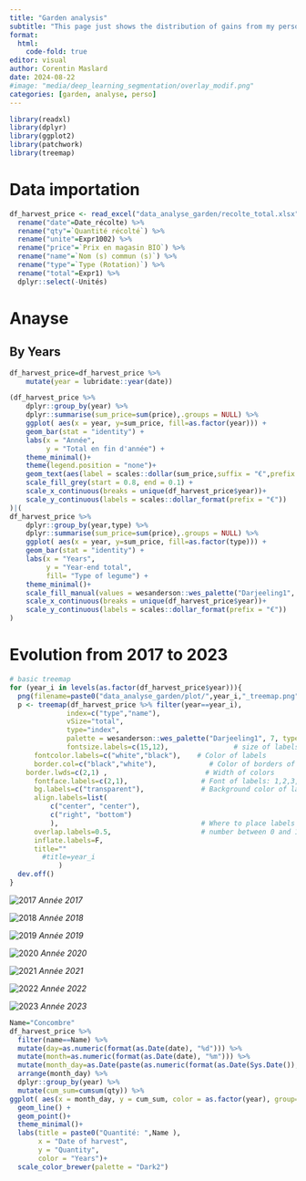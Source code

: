 ```yaml
---
title: "Garden analysis"
subtitle: "This page just shows the distribution of gains from my personal garden over the years. "
format:
  html:
    code-fold: true
editor: visual
author: Corentin Maslard
date: 2024-08-22
#image: "media/deep_learning_segmentation/overlay_modif.png"
categories: [garden, analyse, perso]
---
```


```r
library(readxl)
library(dplyr)
library(ggplot2)
library(patchwork)
library(treemap)
```

# Data importation
```r
df_harvest_price <- read_excel("data_analyse_garden/recolte_total.xlsx") %>% 
  rename("date"=Date_récolte) %>% 
  rename("qty"=`Quantité récolté`) %>% 
  rename("unite"=Expr1002) %>% 
  rename("price"=`Prix en magasin BIO`) %>% 
  rename("name"=`Nom (s) commun (s)`) %>% 
  rename("type"=`Type (Rotation)`) %>% 
  rename("total"=Expr1) %>% 
  dplyr::select(-Unités)
```

# Anayse

## By Years
```r
df_harvest_price=df_harvest_price %>% 
    mutate(year = lubridate::year(date))

(df_harvest_price %>% 
    dplyr::group_by(year) %>% 
    dplyr::summarise(sum_price=sum(price),.groups = NULL) %>% 
    ggplot( aes(x = year, y=sum_price, fill=as.factor(year))) +
    geom_bar(stat = "identity") +
    labs(x = "Année",
         y = "Total en fin d'année") +
    theme_minimal()+
    theme(legend.position = "none")+
    geom_text(aes(label = scales::dollar(sum_price,suffix = "€",prefix = ""), y = sum_price), vjust = -0.5, color = "black",size=3) +
    scale_fill_grey(start = 0.8, end = 0.1) +
    scale_x_continuous(breaks = unique(df_harvest_price$year))+
    scale_y_continuous(labels = scales::dollar_format(prefix = "€"))
)|(
df_harvest_price %>% 
    dplyr::group_by(year,type) %>% 
    dplyr::summarise(sum_price=sum(price),.groups = NULL) %>% 
    ggplot( aes(x = year, y=sum_price, fill=as.factor(type))) +
    geom_bar(stat = "identity") +
    labs(x = "Years",
         y = "Year-end total",
         fill= "Type of legume") +
    theme_minimal()+
    scale_fill_manual(values = wesanderson::wes_palette("Darjeeling1", 7, type = "continuous"))+
    scale_x_continuous(breaks = unique(df_harvest_price$year))+
    scale_y_continuous(labels = scales::dollar_format(prefix = "€"))
)
```

# Evolution from 2017 to 2023
```r
# basic treemap
for (year_i in levels(as.factor(df_harvest_price$year))){
  png(filename=paste0("data_analyse_garden/plot/",year_i,"_treemap.png"),width=800, height=300)
  p <- treemap(df_harvest_price %>% filter(year==year_i),
              index=c("type","name"),
              vSize="total",
              type="index",
              palette = wesanderson::wes_palette("Darjeeling1", 7, type = "continuous"),     
              fontsize.labels=c(15,12),                # size of labels. Give the size per level of aggregation: size for group, size for subgroup, sub-subgroups...
      fontcolor.labels=c("white","black"),    # Color of labels
      border.col=c("black","white"),             # Color of borders of groups, of subgroups, of subsubgroups ....
    border.lwds=c(2,1) ,                        # Width of colors
      fontface.labels=c(2,1),                  # Font of labels: 1,2,3,4 for normal, bold, italic, bold-italic...
      bg.labels=c("transparent"),              # Background color of labels
      align.labels=list(
          c("center", "center"), 
          c("right", "bottom")
          ),                                   # Where to place labels in the rectangle?
      overlap.labels=0.5,                      # number between 0 and 1 that determines the tolerance of the overlap between labels. 0 means that labels of lower levels are not printed if higher level labels overlap, 1  means that labels are always printed. In-between values, for instance the default value .5, means that lower level labels are printed if other labels do not overlap with more than .5  times their area size.
      inflate.labels=F,  
      title=""
        #title=year_i
            )       
  dev.off()
}
```


![2017](data_analyse_garden/plot/2017_treemap.png)
*Année 2017*

![2018](data_analyse_garden/plot/2018_treemap.png)
*Année 2018*

![2019](data_analyse_garden/plot/2019_treemap.png)
*Année 2019*

![2020](data_analyse_garden/plot/2020_treemap.png)
*Année 2020*

![2021](data_analyse_garden/plot/2021_treemap.png)
*Année 2021*

![2022](data_analyse_garden/plot/2022_treemap.png)
*Année 2022*

![2023](data_analyse_garden/plot/2023_treemap.png)
*Année 2023*

```r
Name="Concombre"
df_harvest_price %>% 
  filter(name==Name) %>% 
  mutate(day=as.numeric(format(as.Date(date), "%d"))) %>% 
  mutate(month=as.numeric(format(as.Date(date), "%m"))) %>% 
  mutate(month_day=as.Date(paste(as.numeric(format(as.Date(Sys.Date()), "%y")), month, day, sep = "-"), format = "%Y-%m-%d")) %>% 
  arrange(month_day) %>% 
  dplyr::group_by(year) %>% 
  mutate(cum_sum=cumsum(qty)) %>%
ggplot( aes(x = month_day, y = cum_sum, color = as.factor(year), group=as.factor(year))) +
  geom_line() +
  geom_point()+
  theme_minimal()+
  labs(title = paste0("Quantité: ",Name ),
       x = "Date of harvest",
       y = "Quantity",
       color = "Years")+
  scale_color_brewer(palette = "Dark2")

```


